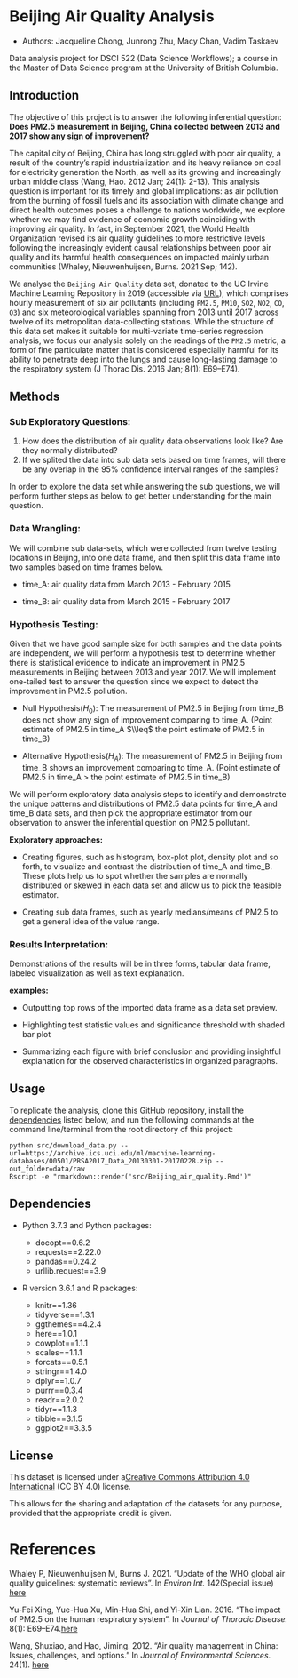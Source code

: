 # Beijing Air Quality Analysis

-   Authors: Jacqueline Chong, Junrong Zhu, Macy Chan, Vadim Taskaev

Data analysis project for DSCI 522 (Data Science Workflows); a course in the Master of Data Science program at the University of British Columbia.

## Introduction

The objective of this project is to answer the following inferential question: **Does PM2.5 measurement in Beijing, China collected between 2013 and 2017 show any sign of improvement?**

The capital city of Beijing, China has long struggled with poor air quality, a result of the country's rapid industrialization and its heavy reliance on coal for electricity generation the North, as well as its growing and increasingly urban middle class (Wang, Hao. 2012 Jan; 24(1): 2-13). This analysis question is important for its timely and global implications: as air pollution from the burning of fossil fuels and its association with climate change and direct health outcomes poses a challenge to nations worldwide, we explore whether we may find evidence of economic growth coinciding with improving air quality. In fact, in September 2021, the World Health Organization revised its air quality guidelines to more restrictive levels following the increasingly evident causal relationships between poor air quality and its harmful health consequences on impacted mainly urban communities (Whaley, Nieuwenhuijsen, Burns. 2021 Sep; 142).

We analyse the `Beijing Air Quality` data set, donated to the UC Irvine Machine Learning Repository in 2019 (accessible via [URL](https://archive-beta.ics.uci.edu/ml/datasets/beijing+multi+site+air+quality+data)), which comprises hourly measurement of six air pollutants (including `PM2.5`, `PM10`, `SO2`, `NO2`, `CO`, `O3`) and six meteorological variables spanning from 2013 until 2017 across twelve of its metropolitan data-collecting stations. While the structure of this data set makes it suitable for multi-variate time-series regression analysis, we focus our analysis solely on the readings of the `PM2.5` metric, a form of fine particulate matter that is considered especially harmful for its ability to penetrate deep into the lungs and cause long-lasting damage to the respiratory system (J Thorac Dis. 2016 Jan; 8(1): E69--E74).

## Methods

### Sub Exploratory Questions:

1.  How does the distribution of air quality data observations look like? Are they normally distributed?
2.  If we splited the data into sub data sets based on time frames, will there be any overlap in the 95% confidence interval ranges of the samples?

In order to explore the data set while answering the sub questions, we will perform further steps as below to get better understanding for the main question.

### **Data Wrangling:**

We will combine sub data-sets, which were collected from twelve testing locations in Beijing, into one data frame, and then split this data frame into two samples based on time frames below.

-   time_A: air quality data from March 2013 - February 2015

-   time_B: air quality data from March 2015 - February 2017

### **Hypothesis Testing:**

Given that we have good sample size for both samples and the data points are independent, we will perform a hypothesis test to determine whether there is statistical evidence to indicate an improvement in PM2.5 measurements in Beijing between 2013 and year 2017. We will implement one-tailed test to answer the question since we expect to detect the improvement in PM2.5 pollution.

-   Null Hypothesis($H_0$): The measurement of PM2.5 in Beijing from time_B does not show any sign of improvement comparing to time_A. (Point estimate of PM2.5 in time_A $\\leq$ the point estimate of PM2.5 in time_B)

-   Alternative Hypothesis($H_A$): The measurement of PM2.5 in Beijing from time_B shows an improvement comparing to time_A. (Point estimate of PM2.5 in time_A > the point estimate of PM2.5 in time_B)

We will perform exploratory data analysis steps to identify and demonstrate the unique patterns and distributions of PM2.5 data points for time_A and time_B data sets, and then pick the appropriate estimator from our observation to answer the inferential question on PM2.5 pollutant.

**Exploratory approaches:**

-   Creating figures, such as histogram, box-plot plot, density plot and so forth, to visualize and contrast the distribution of time_A and time_B. These plots help us to spot whether the samples are normally distributed or skewed in each data set and allow us to pick the feasible estimator.

-   Creating sub data frames, such as yearly medians/means of PM2.5 to get a general idea of the value range.

### **Results Interpretation:**

Demonstrations of the results will be in three forms, tabular data frame, labeled visualization as well as text explanation.

**examples:**

-   Outputting top rows of the imported data frame as a data set preview.

-   Highlighting test statistic values and significance threshold with shaded bar plot

-   Summarizing each figure with brief conclusion and providing insightful explanation for the observed characteristics in organized paragraphs.

## Usage

To replicate the analysis, clone this GitHub repository, install the [dependencies](#dependencies) listed below, and run the following commands at the command line/terminal from the root directory of this project:

    python src/download_data.py --url=https://archive.ics.uci.edu/ml/machine-learning-databases/00501/PRSA2017_Data_20130301-20170228.zip --out_folder=data/raw
    Rscript -e "rmarkdown::render('src/Beijing_air_quality.Rmd')"

## Dependencies

-   Python 3.7.3 and Python packages:

    -   docopt==0.6.2
    -   requests==2.22.0
    -   pandas==0.24.2
    -   urllib.request==3.9

-   R version 3.6.1 and R packages:

    -   knitr==1.36
    -   tidyverse==1.3.1
    -   ggthemes==4.2.4
    -   here==1.0.1
    -   cowplot==1.1.1
    -   scales==1.1.1
    -   forcats==0.5.1
    -   stringr==1.4.0
    -   dplyr==1.0.7
    -   purrr==0.3.4
    -   readr==2.0.2
    -   tidyr==1.1.3
    -   tibble==3.1.5
    -   ggplot2==3.3.5

## License

This dataset is licensed under a[Creative Commons Attribution 4.0 International](https://creativecommons.org/licenses/by/4.0/legalcode) (CC BY 4.0) license.

This allows for the sharing and adaptation of the datasets for any purpose, provided that the appropriate credit is given.

# References

Whaley P, Nieuwenhuijsen M, Burns J. 2021. "Update of the WHO global air quality guidelines: systematic reviews". In *Environ Int.* 142(Special issue) [here](https://www.sciencedirect.com/journal/environment-international/special-issue/10MTC4W8FXJ)

Yu-Fei Xing, Yue-Hua Xu, Min-Hua Shi, and Yi-Xin Lian. 2016. "The impact of PM2.5 on the human respiratory system". In *Journal of Thoracic Disease.* 8(1): E69--E74.[here](https://www.ncbi.nlm.nih.gov/pmc/articles/PMC4740125/)

Wang, Shuxiao, and Hao, Jiming. 2012. "Air quality management in China: Issues, challenges, and options." In *Journal of Environmental Sciences*. 24(1). [here](https://www.sciencedirect.com/science/article/abs/pii/S1001074211607249)
